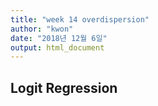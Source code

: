 ```yaml
---
title: "week 14 overdispersion"
author: "kwon"
date: "2018년 12월 6일"
output: html_document
---
```


## Logit Regression